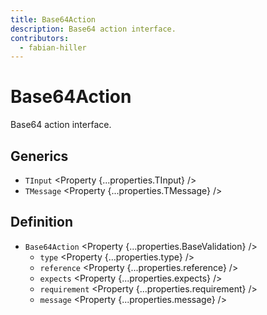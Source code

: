 ```yaml
---
title: Base64Action
description: Base64 action interface.
contributors:
  - fabian-hiller
---
```



# Base64Action

Base64 action interface.

## Generics

- `TInput` <Property {...properties.TInput} />
- `TMessage` <Property {...properties.TMessage} />

## Definition

- `Base64Action` <Property {...properties.BaseValidation} />
  - `type` <Property {...properties.type} />
  - `reference` <Property {...properties.reference} />
  - `expects` <Property {...properties.expects} />
  - `requirement` <Property {...properties.requirement} />
  - `message` <Property {...properties.message} />
